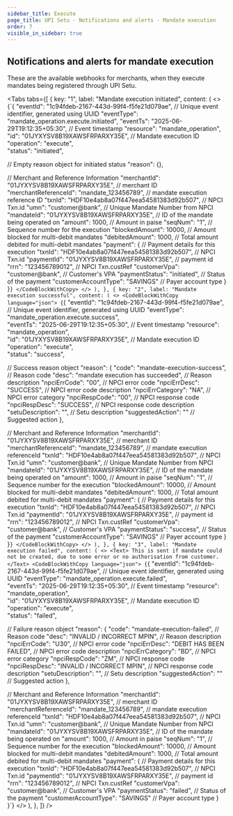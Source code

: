 ```yaml
---
sidebar_title: Execute
page_title: UPI Setu - Notifications and alerts - Mandate execution
order: 7
visible_in_sidebar: true
---
```


## Notifications and alerts for mandate execution

These are the available webhooks for merchants, when they execute mandates being registered through UPI Setu.

<Tabs
  tabs={[
    {
      key: "1",
      label: "Mandate execution initiated",
      content: (
        <>
          <CodeBlockWithCopy language="json">
            {`{
  "eventId": "1c94fdeb-2167-443d-99f4-f5fe21d079ae",  // Unique event identifier, generated using UUID
  "eventType": "mandate_operation.execute.initiated", 
  "eventTs": "2025-06-29T19:12:35+05:30",             // Event timestamp
  "resource": "mandate_operation",                    
  "id": "01JYXYSV8B19XAWSFRPARXY35E",                 // Mandate execution ID
  "operation": "execute",                            
  "status": "initiated",                             
  
  // Empty reason object for initiated status
  "reason": {},

  // Merchant and Reference Information
  "merchantId": "01JYXYSV8B19XAWSFRPARXY35E",         // merchant ID
  "merchantReferenceId": "mandate_123456789",         // mandate execution reference ID
  "txnId": "HDF10e4ab8a07f447eea54581383d92b507",     // NPCI Txn.id
  "umn": "customer@bank",                             // Unique Mandate Number from NPCI
  "mandateId": "01JYXYSV8B19XAWSFRPARXY35E",          // ID of the mandate being operated on
  "amount": 1000,                                     // Amount in paise
  "seqNum": "1",                                      // Sequence number for the execution
  "blockedAmount": 10000,                             // Amount blocked for multi-debit mandates
  "debitedAmount": 1000,                              // Total amount debited for multi-debit mandates
  "payment": {                                        // Payment details for this execution
    "txnId": "HDF10e4ab8a07f447eea54581383d92b507",   // NPCI Txn.id
    "paymentId": "01JYXYSV8B19XAWSFRPARXY35E",        // payment id
    "rrn": "123456789012",                            // NPCI Txn.custRef
    "customerVpa": "customer@bank",                   // Customer's VPA
    "paymentStatus": "initiated",                     // Status of the payment
    "customerAccountType": "SAVINGS"                  // Payer account type
  }
}`}
          </CodeBlockWithCopy>
        </>
      ),
    },
    {
      key: "2",
      label: "Mandate execution successful",
      content: (
        <>
          <CodeBlockWithCopy language="json">
            {`{
  "eventId": "1c94fdeb-2167-443d-99f4-f5fe21d079ae",  // Unique event identifier, generated using UUID
  "eventType": "mandate_operation.execute.success",    
  "eventTs": "2025-06-29T19:12:35+05:30",             // Event timestamp
  "resource": "mandate_operation",                    
  "id": "01JYXYSV8B19XAWSFRPARXY35E",                 // Mandate execution ID
  "operation": "execute",                             
  "status": "success",                                
  
  // Success reason object
  "reason": {
    "code": "mandate-execution-success",              // Reason code
    "desc": "mandate execution has succeeded",        // Reason description
    "npciErrCode": "00",                              // NPCI error code
    "npciErrDesc": "SUCCESS",                         // NPCI error code description
    "npciErrCategory": "NA",                          // NPCI error category
    "npciRespCode": "00",                             // NPCI response code
    "npciRespDesc": "SUCCESS",                        // NPCI response code description
    "setuDescription": "",                            // Setu description
    "suggestedAction": ""                             // Suggested action
  },

  // Merchant and Reference Information
  "merchantId": "01JYXYSV8B19XAWSFRPARXY35E",         // merchant ID
  "merchantReferenceId": "mandate_123456789",         // mandate execution referenceId
  "txnId": "HDF10e4ab8a07f447eea54581383d92b507",     // NPCI Txn.id
  "umn": "customer@bank",                             // Unique Mandate Number from NPCI
  "mandateId": "01JYXYSV8B19XAWSFRPARXY35E",          // ID of the mandate being operated on
  "amount": 1000,                                     // Amount in paise
  "seqNum": "1",                                      // Sequence number for the execution
  "blockedAmount": 10000,                             // Amount blocked for multi-debit mandates
  "debitedAmount": 1000,                              // Total amount debited for multi-debit mandates
  "payment": {                                        // Payment details for this execution
    "txnId": "HDF10e4ab8a07f447eea54581383d92b507",   // NPCI Txn.id
    "paymentId": "01JYXYSV8B19XAWSFRPARXY35E",        // payment id
    "rrn": "123456789012",                            // NPCI Txn.custRef
    "customerVpa": "customer@bank",                   // Customer's VPA
    "paymentStatus": "success",                       // Status of the payment
    "customerAccountType": "SAVINGS"                  // Payer account type
  }
}`}
          </CodeBlockWithCopy>
        </>
      ),
    },
    {
      key: "3",
      label: "Mandate execution failed",
      content: (
        <>
          <Text>
            This is sent if mandate could not be created, due to some error or
            no authorisation from customer.
          </Text>
          <CodeBlockWithCopy language="json">
            {`{
  "eventId": "1c94fdeb-2167-443d-99f4-f5fe21d079ae",  // Unique event identifier, generated using UUID
  "eventType": "mandate_operation.execute.failed",    
  "eventTs": "2025-06-29T19:12:35+05:30",             // Event timestamp
  "resource": "mandate_operation",                    
  "id": "01JYXYSV8B19XAWSFRPARXY35E",                 // Mandate execution ID
  "operation": "execute",                            
  "status": "failed",                                
  
  // Failure reason object
  "reason": {
    "code": "mandate-execution-failed",               // Reason code
    "desc": "INVALID / INCORRECT MPIN",               // Reason description
    "npciErrCode": "U30",                             // NPCI error code
    "npciErrDesc": "DEBIT HAS BEEN FAILED",           // NPCI error code description
    "npciErrCategory": "BD",                         // NPCI error category
    "npciRespCode": "ZM",                             // NPCI response code
    "npciRespDesc": "INVALID / INCORRECT MPIN",       // NPCI response code description
    "setuDescription": "",                            // Setu description
    "suggestedAction": ""                             // Suggested action
  },

  // Merchant and Reference Information
  "merchantId": "01JYXYSV8B19XAWSFRPARXY35E",         // merchant ID
  "merchantReferenceId": "mandate_123456789",         // mandate execution referenceId
  "txnId": "HDF10e4ab8a07f447eea54581383d92b507",     // NPCI Txn.id
  "umn": "customer@bank",                             // Unique Mandate Number from NPCI
  "mandateId": "01JYXYSV8B19XAWSFRPARXY35E",          // ID of the mandate being operated on
  "amount": 1000,                                     // Amount in paise
  "seqNum": "1",                                      // Sequence number for the execution
  "blockedAmount": 10000,                             // Amount blocked for multi-debit mandates
  "debitedAmount": 1000,                              // Total amount debited for multi-debit mandates
  "payment": {                                        // Payment details for this execution
    "txnId": "HDF10e4ab8a07f447eea54581383d92b507",   // NPCI Txn.id
    "paymentId": "01JYXYSV8B19XAWSFRPARXY35E",        // payment id
    "rrn": "123456789012",                            // NPCI Txn.custRef
    "customerVpa": "customer@bank",                   // Customer's VPA
    "paymentStatus": "failed",                        // Status of the payment
    "customerAccountType": "SAVINGS"                  // Payer account type
  }
}`}
          </CodeBlockWithCopy>
        </>
      ),
    },
  ]}
/>
